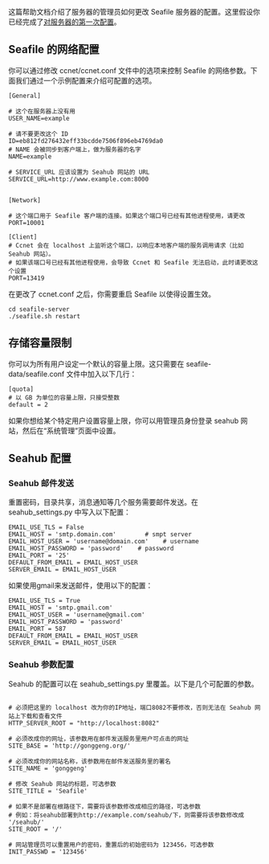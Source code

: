 这篇帮助文档介绍了服务器的管理员如何更改 Seafile 服务器的配置。这里假设你已经完成了[[Seafile-服务器端软件的下载、初始化配置|对服务器的第一次配置]]。

== Seafile 的网络配置 ==

你可以通过修改 ccnet/ccnet.conf 文件中的选项来控制 Seafile 的网络参数。下面我们通过一个示例配置来介绍可配置的选项。

<pre>
[General]

# 这个在服务器上没有用
USER_NAME=example

# 请不要更改这个 ID
ID=eb812fd276432eff33bcdde7506f896eb4769da0
# NAME 会被同步到客户端上，做为服务器的名字
NAME=example

# SERVICE_URL 应该设置为 Seahub 网站的 URL
SERVICE_URL=http://www.example.com:8000


[Network]

# 这个端口用于 Seafile 客户端的连接。如果这个端口号已经有其他进程使用，请更改
PORT=10001

[Client]
# Ccnet 会在 localhost 上监听这个端口，以响应本地客户端的服务调用请求（比如 Seahub 网站）。
# 如果该端口号已经有其他进程使用，会导致 Ccnet 和 Seafile 无法启动，此时请更改这个设置
PORT=13419

</pre>

在更改了 ccnet.conf 之后，你需要重启 Seafile 以使得设置生效。

<pre>
cd seafile-server
./seafile.sh restart
</pre>

== 存储容量限制 ==

你可以为所有用户设定一个默认的容量上限。这只需要在 seafile-data/seafile.conf 文件中加入以下几行：

<pre>
[quota]
# 以 GB 为单位的容量上限，只接受整数
default = 2
</pre>

如果你想给某个特定用户设置容量上限，你可以用管理员身份登录 seahub 网站，然后在“系统管理”页面中设置。

== Seahub 配置 ==

=== Seahub 邮件发送 ===

重置密码，目录共享，消息通知等几个服务需要邮件发送。在seahub_settings.py 中写入以下配置： 

<pre>
EMAIL_USE_TLS = False
EMAIL_HOST = 'smtp.domain.com'        # smpt server
EMAIL_HOST_USER = 'username@domain.com'    # username
EMAIL_HOST_PASSWORD = 'password'    # password
EMAIL_PORT = '25'
DEFAULT_FROM_EMAIL = EMAIL_HOST_USER
SERVER_EMAIL = EMAIL_HOST_USER
</pre>

如果使用gmail来发送邮件，使用以下的配置：

<pre>
EMAIL_USE_TLS = True
EMAIL_HOST = 'smtp.gmail.com'
EMAIL_HOST_USER = 'username@gmail.com'
EMAIL_HOST_PASSWORD = 'password'
EMAIL_PORT = 587
DEFAULT_FROM_EMAIL = EMAIL_HOST_USER
SERVER_EMAIL = EMAIL_HOST_USER
</pre>


=== Seahub 参数配置 ===

Seahub 的配置可以在 seahub_settings.py 里覆盖。以下是几个可配置的参数。

<pre>

# 必须把这里的 localhost 改为你的IP地址，端口8082不要修改，否则无法在 Seahub 网站上下载和查看文件
HTTP_SERVER_ROOT = "http://localhost:8082"

# 必须改成你的网址，该参数用在邮件发送服务里用户可点击的网址
SITE_BASE = 'http://gonggeng.org/'

# 必须改成你的网站名称，该参数用在邮件发送服务里的署名
SITE_NAME = 'gonggeng'

# 修改 Seahub 网站的标题，可选参数
SITE_TITLE = 'Seafile'

# 如果不是部署在根路径下，需要将该参数修改成相应的路径，可选参数
# 例如：将seahub部署到http://example.com/seahub/下，则需要将该参数修改成 '/seahub/'
SITE_ROOT = '/'

# 网站管理员可以重置用户的密码，重置后的初始密码为 123456，可选参数
INIT_PASSWD = '123456'

</pre>
